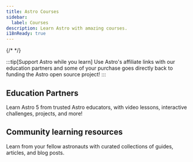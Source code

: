 ```yaml
---
title: Astro Courses
sidebar:
  label: Courses
description: Learn Astro with amazing courses.
i18nReady: true
---
```



{/* <LinkCard
  title="Official Build a Blog Astro tutorial"
  href="/en/tutorial/0-introduction/"
  description="Learn the basics of Astro with our official docs Build a Blog tutorial, which walks you through building a fully-functioning blog from zero to launch! 🚀"
/> */}


:::tip[Support Astro while you learn]
Use Astro's affiliate links with our education partners and some of your purchase goes directly back to funding the Astro open source project!
:::

## Education Partners

Learn Astro 5 from trusted Astro educators, with video lessons, interactive challenges, projects, and more!

<CodingInPublicAd />
<ScrimbaAd />

## Community learning resources

Learn from your fellow astronauts with curated collections of guides, articles, and blog posts.


<CardGrid>
<LinkCard
  title="Astro Tips"
  href="https://astro-tips.dev/"
  description="Advanced, unusual, experimental, and community written recipes, tutorials, and quick tips."
/>

<LinkCard
  title="Astro Support Squid"
  href="https://get.supportsquid.ink/"
  description="An open, public Astro support forum and knowldege base outside of the Astro Discord."
/>
</CardGrid>



